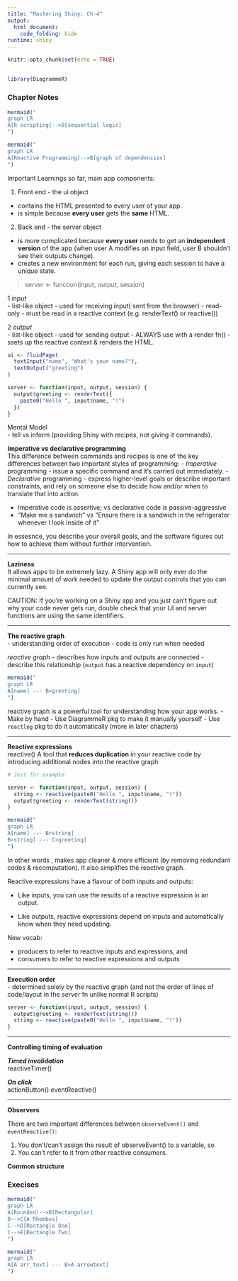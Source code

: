 ```yaml
---
title: "Mastering Shiny: Ch-4"
output: 
  html_document:
    code_folding: hide
runtime: shiny
---
```


```r
knitr::opts_chunk$set(echo = TRUE)
```

##  {.tabset}

```r
library(DiagrammeR)
```

### Chapter Notes


```r

mermaid("
graph LR
A[R scripting]-->B[sequential logic]
")

mermaid("
graph LR
A[Reactive Programming]-->B[graph of dependencies]
")

```

Important Learnings so far, main app components:

1. Front end - the ui object

-   contains the HTML presented to every user of your app.
-   is simple because **every user** gets the **same** HTML.

2.  Back end - the server object

-   is more complicated because **every user** needs to get an **independent version** of the app (when user A modifies an input field, user B shouldn't see their outputs change).
-   creates a new environment for each run, giving each session to have a unique state.      


> server <- function(input, output, session)

1 _input_       
- list-like object 
- used for receiving input( sent from the browser)
- read-only
- must be read in a reactive context (e.g. renderText() or reactive())


2 _output_     
- list-like object 
- used for sending output 
- ALWAYS use with a render fn() - ssets up the reactive context & renders the HTML.


```r
ui <- fluidPage(
  textInput("name", "What's your name?"),
  textOutput("greeting")
)

server <- function(input, output, session) {
  output$greeting <- renderText({
    paste0("Hello ", input$name, "!")
  })
}
```

Mental Model       
- tell vs inform (providing Shiny with recipes, not giving it commands).


**Imperative vs declarative programming**        
This difference between commands and recipes is one of the key differences between two important styles of programming:
- _Imperative_ programming - issue a specific command and it’s carried out immediately.
- _Declarative_ programming - express higher-level goals or describe important constraints, and rely on someone else to decide how and/or when to translate that into action. 

- Imperative code is assertive; vs declarative code is passive-aggressive
- “Make me a sandwich” vs “Ensure there is a sandwich in the refrigerator whenever I look inside of it”

In essesnce, you describe your overall goals, and the software figures out how to achieve them without further intervention. 

****
**Laziness**       
It allows apps to be extremely lazy. A Shiny app will only ever do the minimal amount of work needed to update the output controls that you can currently see.

CAUTION: If you’re working on a Shiny app and you just can’t figure out why your code never gets run, double check that your UI and server functions are using the same identifiers. 

****
**The reactive graph**      
- understanding order of execution
- code is only run when needed

_reactive graph_ 
- describes how inputs and outputs are connected
- describe this relationship (`output` has a reactive dependency on `input`)


```r
mermaid("
graph LR
A[name] --- B>greeting]
")
```

reactive graph is a powerful tool for understanding how your app works. 
- Make by hand
- Use DiagrammeR pkg to make it manually yourself
- Use `reactlog` pkg to do it automatically (more in later chapters)

****
**Reactive expressions**         
reactive()
A tool that **reduces duplication** in your reactive code by introducing additional nodes into the reactive graph

```r
# Just for example

server <- function(input, output, session) {
  string <- reactive(paste0("Hello ", input$name, "!"))
  output$greeting <- renderText(string())
}

```

```r

mermaid("
graph LR
A[name] --- B>string]
B>string] --- C>greeting]
")

```

In other words , makes app cleaner & more efficient (by removing redundant codes & recomputation).
It also simplifies the reactive graph.

Reactive expressions have a flavour of both inputs and outputs:

- Like inputs, you can use the results of a reactive expression in an output.

- Like outputs, reactive expressions depend on inputs and automatically know when they need updating.

New vocab:

- producers to refer to reactive inputs and expressions, and 
- consumers to refer to reactive expressions and outputs

****
**Execution order**         
- determined solely by the reactive graph (and not the order of lines of code/layout in the _server_ fn unlike normal R scripts)

```r
server <- function(input, output, session) {
  output$greeting <- renderText(string())
  string <- reactive(paste0("Hello ", input$name, "!"))
}
```

****
**Controlling timing of evaluation**          

**_Timed invalidation_**        
reactiveTimer()


**_On click_**       
actionButton()
eventReactive()

****
**Observers**         

There are two important differences between `observeEvent()` and `eventReactive()`:

1.  You don't/can't assign the result of observeEvent() to a variable, so\
2.  You can't refer to it from other reactive consumers.

**Common structure**

### Execises

```r
mermaid("
graph LR
A(Rounded)-->B[Rectangular]
B-->C{A Rhombus}
C-->D[Rectangle One]
C-->E[Rectangle Two]
")
```

```r

mermaid("
graph LR
A[A arr_text] --- B>A arrowtext]
")

```
